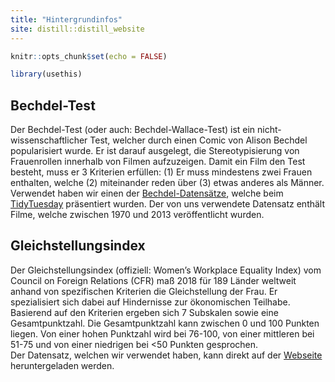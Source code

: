 ```yaml
---
title: "Hintergrundinfos"
site: distill::distill_website
---
```


```r
knitr::opts_chunk$set(echo = FALSE)

library(usethis)
```


## Bechdel-Test
Der Bechdel-Test (oder auch: Bechdel-Wallace-Test) ist ein nicht-wissenschaftlicher Test, welcher durch einen Comic von Alison Bechdel popularisiert wurde. Er ist darauf ausgelegt, die Stereotypisierung von Frauenrollen innerhalb von Filmen aufzuzeigen. Damit ein Film den Test besteht, muss er 3 Kriterien erfüllen: (1) Er muss mindestens zwei Frauen enthalten, welche (2) miteinander reden über (3) etwas anderes als Männer.  
Verwendet haben wir einen der [Bechdel-Datensätze](https://github.com/rfordatascience/tidytuesday/blob/master/data/2021/2021-03-09/readme.md), welche beim [TidyTuesday](https://github.com/rfordatascience/tidytuesday) präsentiert wurden. Der von uns verwendete Datensatz enthält Filme, welche zwischen 1970 und 2013 veröffentlicht wurden.


## Gleichstellungsindex
Der Gleichstellungsindex (offiziell: Women's Workplace Equality Index) vom Council on Foreign Relations (CFR) maß 2018 für 189 Länder weltweit anhand von spezifischen Kriterien die Gleichstellung der Frau. Er spezialisiert sich dabei auf Hindernisse zur ökonomischen Teilhabe. Basierend auf den Kriterien ergeben sich 7 Subskalen sowie eine Gesamtpunktzahl. Die Gesamtpunktzahl kann zwischen 0 und 100 Punkten liegen. Von einer hohen Punktzahl wird bei 76-100, von einer mittleren bei 51-75 und von einer niedrigen bei <50 Punkten gesprochen.  
Der Datensatz, welchen wir verwendet haben, kann direkt auf der [Webseite](https://www.cfr.org/legal-barriers/country-rankings/) heruntergeladen werden.
